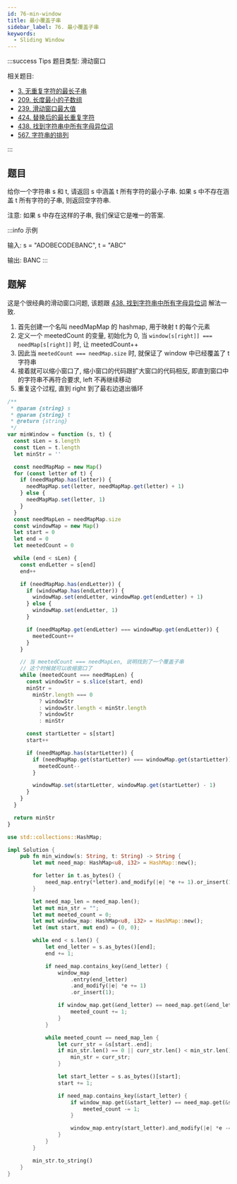 ```yaml
---
id: 76-min-window
title: 最小覆盖子串
sidebar_label: 76. 最小覆盖子串
keywords:
  - Sliding Window
---
```


:::success Tips
题目类型: 滑动窗口

相关题目:

- [3. 无重复字符的最长子串](/leetcode/medium/3-length-of-longest-substring)
- [209. 长度最小的子数组](/leetcode/medium/209-min-sub-array-len)
- [239. 滑动窗口最大值](/leetcode/hard/239-max-sliding-window)
- [424. 替换后的最长重复字符](/leetcode/medium/424-character-replacement)
- [438. 找到字符串中所有字母异位词](/leetcode/medium/438-find-anagrams)
- [567. 字符串的排列](/leetcode/medium/567-check-inclusion)

:::

## 题目

给你一个字符串 s 和 t, 请返回 s 中涵盖 t 所有字符的最小子串. 如果 s 中不存在涵盖 t 所有字符的子串, 则返回空字符串.

注意: 如果 s 中存在这样的子串, 我们保证它是唯一的答案.

:::info 示例

输入: s = "ADOBECODEBANC", t = "ABC"

输出: BANC
:::

## 题解

这是个很经典的滑动窗口问题, 该题跟 [438. 找到字符串中所有字母异位词](/leetcode/medium/438-find-anagrams) 解法一致.

1. 首先创建一个名叫 needMapMap 的 hashmap, 用于映射 t 的每个元素
2. 定义一个 meetedCount 的变量, 初始化为 0, 当 `window[s[right]] === needMap[s[right]]` 时, 让 meetedCount++
3. 因此当 `meetedCount === needMap.size` 时, 就保证了 window 中已经覆盖了 t 字符串
4. 接着就可以缩小窗口了, 缩小窗口的代码跟扩大窗口的代码相反, 即直到窗口中的字符串不再符合要求, left 不再继续移动
5. 重复这个过程, 直到 right 到了最右边退出循环


<Tabs>
  <TabItem value="JavaScript" label="JavaScript" default>

```ts
/**
 * @param {string} s
 * @param {string} t
 * @return {string}
 */
var minWindow = function (s, t) {
  const sLen = s.length
  const tLen = t.length
  let minStr = ''

  const needMapMap = new Map()
  for (const letter of t) {
    if (needMapMap.has(letter)) {
      needMapMap.set(letter, needMapMap.get(letter) + 1)
    } else {
      needMapMap.set(letter, 1)
    }
  }
  const needMapLen = needMapMap.size
  const windowMap = new Map()
  let start = 0
  let end = 0
  let meetedCount = 0

  while (end < sLen) {
    const endLetter = s[end]
    end++

    if (needMapMap.has(endLetter)) {
      if (windowMap.has(endLetter)) {
        windowMap.set(endLetter, windowMap.get(endLetter) + 1)
      } else {
        windowMap.set(endLetter, 1)
      }

      if (needMapMap.get(endLetter) === windowMap.get(endLetter)) {
        meetedCount++
      }
    }

    // 当 meetedCount === needMapLen, 说明找到了一个覆盖子串
    // 这个时候就可以收缩窗口了
    while (meetedCount === needMapLen) {
      const windowStr = s.slice(start, end)
      minStr =
        minStr.length === 0
          ? windowStr
          : windowStr.length < minStr.length
          ? windowStr
          : minStr

      const startLetter = s[start]
      start++

      if (needMapMap.has(startLetter)) {
        if (needMapMap.get(startLetter) === windowMap.get(startLetter)) {
          meetedCount--
        }

        windowMap.set(startLetter, windowMap.get(startLetter) - 1)
      }
    }
  }

  return minStr
}
```

</TabItem>
<TabItem value="Rust" label="Rust">

```rust
use std::collections::HashMap;

impl Solution {
    pub fn min_window(s: String, t: String) -> String {
        let mut need_map: HashMap<u8, i32> = HashMap::new();

        for letter in t.as_bytes() {
            need_map.entry(*letter).and_modify(|e| *e += 1).or_insert(1);
        }

        let need_map_len = need_map.len();
        let mut min_str = "";
        let mut meeted_count = 0;
        let mut window_map: HashMap<u8, i32> = HashMap::new();
        let (mut start, mut end) = (0, 0);

        while end < s.len() {
            let end_letter = s.as_bytes()[end];
            end += 1;

            if need_map.contains_key(&end_letter) {
                window_map
                    .entry(end_letter)
                    .and_modify(|e| *e += 1)
                    .or_insert(1);

                if window_map.get(&end_letter) == need_map.get(&end_letter) {
                    meeted_count += 1;
                }
            }

            while meeted_count == need_map_len {
                let curr_str = &s[start..end];
                if min_str.len() == 0 || curr_str.len() < min_str.len() {
                    min_str = curr_str;
                }

                let start_letter = s.as_bytes()[start];
                start += 1;

                if need_map.contains_key(&start_letter) {
                    if window_map.get(&start_letter) == need_map.get(&start_letter) {
                        meeted_count -= 1;
                    }

                    window_map.entry(start_letter).and_modify(|e| *e -= 1);
                }
            }
        }

        min_str.to_string()
    }
}
```

</TabItem>
</Tabs>
